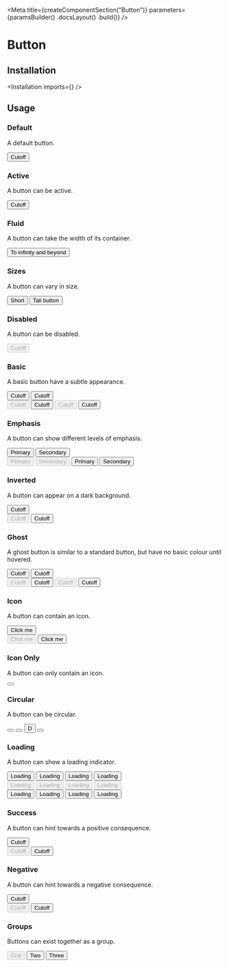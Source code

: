 
<Meta
    title={createComponentSection("Button")}
    parameters={paramsBuilder()
        .docsLayout(<SemanticLayout documentationPath="/elements/button" />)
        .build()}
/>

# Button

## Installation

<Installation imports={<Imports />} />

## Usage

### Default

A default button.

<Preview>
    <Story name="default">
        <Button>Cutoff</Button>
    </Story>
</Preview>

### Active

A button can be active.

<Preview>
    <Story name="active">
        <Button active>Cutoff</Button>
    </Story>
</Preview>

### Fluid

A button can take the width of its container.

<Preview>
    <Story name="fluid">
        <Button fluid>To infinity and beyond</Button>
    </Story>
</Preview>

### Sizes

A button can vary in size.

<Preview>
    <Story name="height short">
        <div className="flex flex-row items-start">
            <Button className="short">Short</Button>
            <Button className="tall">Tall button</Button>
        </div>
    </Story>
</Preview>

### Disabled

A button can be disabled.

<Preview>
    <Story name="disabled">
        <Button disabled>Cutoff</Button>
    </Story>
</Preview>

### Basic

A basic button have a subtle appearance.

<Preview>
    <Story name="basic">
        <div>
            <div className="flex">
                <Button basic>Cutoff</Button>
                <Button basic primary>Cutoff</Button>
            </div>
            <div className="flex">
                <Button basic disabled>Cutoff</Button>
                <Button basic active>Cutoff</Button>
                <Button basic primary disabled>Cutoff</Button>
                <Button basic primary active>Cutoff</Button>
            </div>
        </div>
    </Story>
</Preview>

### Emphasis

A button can show different levels of emphasis.

<Preview>
    <Story name="emphasis">
        <div>
            <div className="flex">
                <Button primary>Primary</Button>
                <Button secondary>Secondary</Button>
            </div>
            <div className="flex">
                <Button primary disabled>Primary</Button>
                <Button secondary disabled>Secondary</Button>
                <Button primary active>Primary</Button>
                <Button secondary active>Secondary</Button>
            </div>
        </div>
    </Story>
</Preview>

### Inverted

A button can appear on a dark background.

<Preview>
    <Story name="inverted primary">
        <div className="bg-marine-700 pa3">
            <div className="flex">
                <Button primary inverted>Cutoff</Button>
            </div>
            <div className="flex">
                <Button primary inverted disabled>Cutoff</Button>
                <Button primary inverted active>Cutoff</Button>
            </div>
        </div>
    </Story>
</Preview>

### Ghost

A ghost button is similar to a standard button, but have no basic colour until hovered.

<Preview>
    <Story name="ghost">
        <div>
            <div className="flex">
                <Button className="ghost">Cutoff</Button>
                <Button className="ghost" primary>Cutoff</Button>
            </div>
            <div className="flex">
                <Button className="ghost" disabled>Cutoff</Button>
                <Button className="ghost" active>Cutoff</Button>
                <Button className="ghost" disabled primary>Cutoff</Button>
                <Button className="ghost" active primary>Cutoff</Button>
            </div>
        </div>
    </Story>
</Preview>

### Icon

A button can contain an icon.

<Preview>
    <Story name="icon standard">
        <div>
            <div>
                <Button icon><SignoutIcon24 className="w6 h6 mr1" />Click me</Button>
            </div>
            <div className="flex">
                <Button icon disabled><SignoutIcon24 className="w6 h6 mr1" />Click me</Button>
                <Button icon active><SignoutIcon24 className="w6 h6 mr1" />Click me</Button>
            </div>
        </div>
    </Story>
</Preview>

### Icon Only

A button can only contain an icon.

<Preview>
    <Story name="icon only">
        <Button><AddIcon className="flex w6 h6"/></Button>
    </Story>
</Preview>

### Circular

A button can be circular.

<Preview>
    <Story name="circular">
        <div className="flex flex-row items-start">
            <Button icon circular size="tiny"><AddIcon className="flex w6 h6"/></Button>
            <Button icon circular size="small"><AddIcon className="flex w6 h6"/></Button>
            <Button icon circular>D</Button>
            <Button icon circular size="large"><AddIcon className="flex w7 h7"/></Button>
        </div>
    </Story>
</Preview>

### Loading

A button can show a loading indicator.

<Preview>
    <Story name="loading">
        <div>
            <div className="flex">
                <Button loading>Loading</Button>
                <Button loading primary>Loading</Button>
                <Button loading basic>Loading</Button>
                <Button loading basic primary>Loading</Button>
            </div>
            <div className="flex">
                <Button disabled loading>Loading</Button>
                <Button disabled loading primary>Loading</Button>
                <Button disabled loading basic>Loading</Button>
                <Button disabled loading basic primary>Loading</Button>
            </div>
            <div className="flex">
                <Button active loading>Loading</Button>
                <Button active loading primary>Loading</Button>
                <Button active loading basic>Loading</Button>
                <Button active loading basic primary>Loading</Button>
            </div>
        </div>
    </Story>
</Preview>

### Success

A button can hint towards a positive consequence.

<Preview>
    <Story name="success">
        <div>
            <div>
                <Button positive>Cutoff</Button>
            </div>
            <div className="flex">
                <Button positive disabled>Cutoff</Button>
                <Button positive active>Cutoff</Button>
            </div>
        </div>
    </Story>
</Preview>

### Negative

A button can hint towards a negative consequence.

<Preview>
    <Story name="negative">
        <div>
            <div>
                <Button negative>Cutoff</Button>
            </div>
            <div className="flex">
                <Button negative disabled>Cutoff</Button>
                <Button negative active>Cutoff</Button>
            </div>
        </div>
    </Story>
</Preview>

### Groups

Buttons can exist together as a group.

<Preview>
    <Story name="groups">
        <div className="flex">
            <Button.Group basic toggle>
                <Button disabled type="button"><Label circular size="mini" empty color="red"/>One</Button>
                <Button icon type="button"><CalendarIcon24 className="w6 h6 mr1"/>Two</Button>
                <Button icon type="button" active><CalendarIcon24 className="w6 h6 mr1"/>Three</Button>
            </Button.Group>
        </div>
    </Story>
</Preview>
